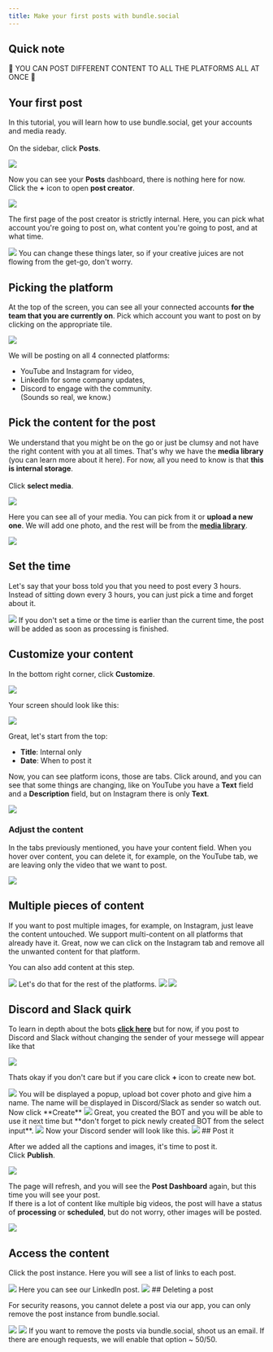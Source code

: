 ```yaml
---
title: Make your first posts with bundle.social
---
```


## Quick note

🥺 YOU CAN POST DIFFERENT CONTENT TO ALL THE PLATFORMS ALL AT ONCE 🥴

## Your first post

In this tutorial, you will learn how to use bundle.social, get your accounts and media ready. <br /> <br />
On the sidebar, click **Posts**.

<Frame type='glass'>
  <img src='/images/knowledge/posts/001_first_post.png' />
</Frame>

Now you can see your **Posts** dashboard, there is nothing here for now. <br />
Click the **+** icon to open **post creator**.

<Frame type='glass'>
  <img src='/images/knowledge/posts/002_first_post.png' />
</Frame>

The first page of the post creator is strictly internal. Here, you can pick what account you're going to post on, what content you're going to post, and at what time.

<Frame type='glass'>
  <img src='/images/knowledge/posts/003_first_post.png' />
</Frame>
<Note>
  You can change these things later, so if your creative juices are not flowing
  from the get-go, don't worry.
</Note>

## Picking the platform

At the top of the screen, you can see all your connected accounts **for the team that you are currently on**. Pick which account you want to post on by clicking on the appropriate tile.

<Frame type='glass'>
  <img src='/images/knowledge/posts/004_first_post.png' />
</Frame>

We will be posting on all 4 connected platforms:

- YouTube and Instagram for video,
- LinkedIn for some company updates,
- Discord to engage with the community. <br/>
  (Sounds so real, we know.)

## Pick the content for the post

We understand that you might be on the go or just be clumsy and not have the right content with you at all times. That's why we have the **media library** (you can learn more about it here). For now, all you need to know is that **this is internal storage**. <br /> <br />
Click **select media**.

<Frame type='glass'>
  <img src='/images/knowledge/posts/005_first_post.png' />
</Frame>

Here you can see all of your media. You can pick from it or **upload a new one**. We will add one photo, and the rest will be from the [**media library**](/link/to/media).

<Frame type='glass'>
  <img src='/images/knowledge/posts/006_first_post.png' />
</Frame>

## Set the time

Let's say that your boss told you that you need to post every 3 hours. Instead of sitting down every 3 hours, you can just pick a time and forget about it.

<Frame type='glass'>
  <img src='/images/knowledge/posts/007_first_post.png' />
</Frame>

<Tip>
  If you don't set a time or the time is earlier than the current time, the post
  will be added as soon as processing is finished.
</Tip>

## Customize your content

In the bottom right corner, click **Customize**.

<Frame type='glass'>
  <img src='/images/knowledge/posts/008_first_post.png' />
</Frame>

Your screen should look like this:

<Frame type='glass'>
  <img src='/images/knowledge/posts/009_first_post.png' />
</Frame>

Great, let's start from the top:

- **Title**: Internal only
- **Date**: When to post it

Now, you can see platform icons, those are tabs. Click around, and you can see that some things are changing, like on YouTube you have a **Text** field and a **Description** field, but on Instagram there is only **Text**.

<Frame type='glass'>
  <img src='/images/knowledge/posts/010_first_post.png' />
</Frame>

### Adjust the content

In the tabs previously mentioned, you have your content field. When you hover over content, you can delete it, for example, on the YouTube tab, we are leaving only the video that we want to post.

<Frame type='glass'>
  <img src='/images/knowledge/posts/011_first_post.png' />
</Frame>

## Multiple pieces of content

<Warning>
  If you want to post multiple images, for example, on Instagram, just leave the
  content untouched. We support multi-content on all platforms that already have
  it.
</Warning>
Great, now we can click on the Instagram tab and remove all the unwanted content
for that platform.

<Info>You can also add content at this step.</Info>
<Frame type='glass'>
  <img src='/images/knowledge/posts/012_first_post.png' />
</Frame>
Let's do that for the rest of the platforms.

<CardGroup cols={2}>
  <Card>
    <Frame type='glass'>
      <img src='/images/knowledge/posts/013_first_post.png' />
    </Frame>
  </Card>
  <Card>
    <Frame type='glass'>
      <img src='/images/knowledge/posts/014_first_post.png' />
    </Frame>
  </Card>
</CardGroup>

## Discord and Slack quirk

To learn in depth about the bots [**click here**](/knowledge/posts/dc-slack-bots) but for now,
if you post to Discord and Slack without changing the sender of your messege will appear like that

<Card>
  <Frame type='glass'>
    <img src='/images/knowledge/posts/021_first_post.png' />
  </Frame>
</Card>

Thats okay if you don't care but if you care click **+** icon to create new bot.

<Card>
  <Frame type='glass'>
    <img src='/images/knowledge/posts/022_first_post.png' />
  </Frame>
</Card>
You will be displayed a popup, upload bot cover photo and give him a name. The name
will be displayed in Discord/Slack as sender so watch out. <br />
Now click **Create**

<Card>
  <Frame type='glass'>
    <img src='/images/knowledge/posts/023_first_post.png' />
  </Frame>
</Card>
Great, you created the BOT and you will be able to use it next time but **don't forget
to pick newly created BOT from the select input**.

<Card>
  <Frame type='glass'>
    <img src='/images/knowledge/posts/024_first_post.png' />
  </Frame>
</Card>
Now your Discord sender will look like this.
<Card>
  <Frame type='glass'>
    <img src='/images/knowledge/posts/025_first_post.png' />
  </Frame>
</Card>
## Post it

After we added all the captions and images, it's time to post it. <br />
Click **Publish**.

<Frame type='glass'>
  <img src='/images/knowledge/posts/015_first_post.png' />
</Frame>

The page will refresh, and you will see the **Post Dashboard** again, but this time you will see your post. <br />
If there is a lot of content like multiple big videos, the post will have a status of **processing** or **scheduled**, but do not worry, other images will be posted.

<Frame type='glass'>
  <img src='/images/knowledge/posts/016_first_post.png' />
</Frame>

## Access the content

Click the post instance. Here you will see a list of links to each post.

<Frame type='glass'>
  <img src='/images/knowledge/posts/017_first_post.png' />
</Frame>
Here you can see our LinkedIn post.
<Frame type='glass'>
  <img src='/images/knowledge/posts/018_first_post.png' />
</Frame>
## Deleting a post

For security reasons, you cannot delete a post via our app, you can only remove the post instance from bundle.social.

<CardGroup cols={2}>
  <Card>
    <Frame type='glass'>
      <img src='/images/knowledge/posts/019_first_post.png' />
    </Frame>
  </Card>
  <Card>
    <Frame type='glass'>
      <img src='/images/knowledge/posts/020_first_post.png' />
    </Frame>
  </Card>
</CardGroup>
If you want to remove the posts via bundle.social, shoot us an email. If there are
enough requests, we will enable that option ~ 50/50.
